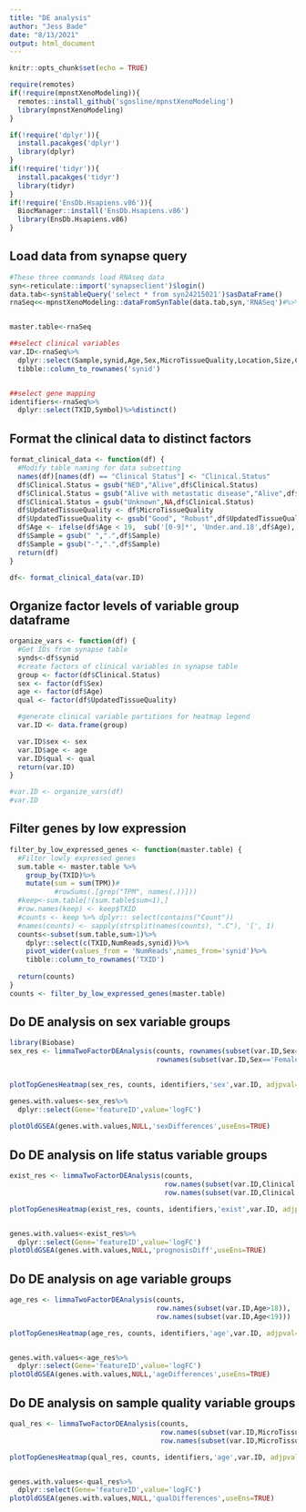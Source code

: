 ```yaml
---
title: "DE analysis"
author: "Jess Bade"
date: "8/13/2021"
output: html_document
---
```


```r
knitr::opts_chunk$set(echo = TRUE)

require(remotes)
if(!require(mpnstXenoModeling)){
  remotes::install_github('sgosline/mpnstXenoModeling')
  library(mpnstXenoModeling)
}

if(!require('dplyr')){
  install.pacakges('dplyr')
  library(dplyr)
}
if(!require('tidyr')){
  install.pacakges('tidyr')
  library(tidyr)
}
if(!require('EnsDb.Hsapiens.v86')){
  BiocManager::install('EnsDb.Hsapiens.v86')
  library(EnsDb.Hsapiens.v86)
}

```

## Load data from synapse query


```r
#These three commands load RNAseq data
syn<-reticulate::import('synapseclient')$login()
data.tab<-syn$tableQuery('select * from syn24215021')$asDataFrame()
rnaSeq<<-mpnstXenoModeling::dataFromSynTable(data.tab,syn,'RNASeq')#%>%


master.table<-rnaSeq

##select clinical variables
var.ID<-rnaSeq%>%
  dplyr::select(Sample,synid,Age,Sex,MicroTissueQuality,Location,Size,Clinical.Status)%>%distinct()%>%
  tibble::column_to_rownames('synid')


##select gene mapping
identifiers<-rnaSeq%>%
  dplyr::select(TXID,Symbol)%>%distinct()
```

## Format the clinical data to distinct factors


```r

format_clinical_data <- function(df) {
  #Modify table naming for data subsetting
  names(df)[names(df) == "Clinical Status"] <- "Clinical.Status"
  df$Clinical.Status = gsub("NED","Alive",df$Clinical.Status)
  df$Clinical.Status = gsub("Alive with metastatic disease","Alive",df$Clinical.Status)
  df$Clinical.Status = gsub("Unknown",NA,df$Clinical.Status)
  df$UpdatedTissueQuality <- df$MicroTissueQuality
  df$UpdatedTissueQuality <- gsub("Good", "Robust",df$UpdatedTissueQuality)
  df$Age <- ifelse(df$Age < 19,  sub('[0-9]*', 'Under.and.18',df$Age), gsub('[0-9]*', 'Over.18',df$Age))
  df$Sample = gsub(" ",".",df$Sample)
  df$Sample = gsub("-",".",df$Sample)
  return(df)
}

df<- format_clinical_data(var.ID)

```

## Organize factor levels of variable group dataframe


```r

organize_vars <- function(df) {
  #Get IDs from synapse table
  synds<-df$synid
  #create factors of clinical variables in synapse table
  group <- factor(df$Clinical.Status)
  sex <- factor(df$Sex)
  age <- factor(df$Age)
  qual <- factor(df$UpdatedTissueQuality)

  #generate clinical variable partitions for heatmap legend
  var.ID <- data.frame(group)

  var.ID$sex <- sex
  var.ID$age <- age
  var.ID$qual <- qual
  return(var.ID)
}

#var.ID <- organize_vars(df)
#var.ID

```


## Filter genes by low expression


```r

filter_by_low_expressed_genes <- function(master.table) {
  #Filter lowly expressed genes
  sum.table <- master.table %>% 
    group_by(TXID)%>%
    mutate(sum = sum(TPM))#
           #rowSums(.[grep("TPM", names(.))]))
  #keep<-sum.table[!(sum.table$sum<1),]
  #row.names(keep) <- keep$TXID
  #counts <- keep %>% dplyr:: select(contains("Count"))
  #names(counts) <- sapply(strsplit(names(counts), ".C"), '[', 1)
  counts<-subset(sum.table,sum>1)%>%
    dplyr::select(c(TXID,NumReads,synid))%>%
    pivot_wider(values_from = 'NumReads',names_from='synid')%>%
    tibble::column_to_rownames('TXID')
  
  return(counts)
}
counts <- filter_by_low_expressed_genes(master.table)

```

## Do DE analysis on sex variable groups


```r
library(Biobase)
sex_res <- limmaTwoFactorDEAnalysis(counts, rownames(subset(var.ID,Sex=='Male')),
                                    rownames(subset(var.ID,Sex=='Female')))
                                   

plotTopGenesHeatmap(sex_res, counts, identifiers,'sex',var.ID, adjpval=0.1, upload=TRUE, parentID='syn25323411')

genes.with.values<-sex_res%>%
  dplyr::select(Gene='featureID',value='logFC')
                   
plotOldGSEA(genes.with.values,NULL,'sexDifferences',useEns=TRUE)

```

## Do DE analysis on life status variable groups


```r
exist_res <- limmaTwoFactorDEAnalysis(counts, 
                                      row.names(subset(var.ID,Clinical.Status%in%c('Alive','NED','Alive with metastatic disease'))),
                                      row.names(subset(var.ID,Clinical.Status=='Deceased')))

plotTopGenesHeatmap(exist_res, counts, identifiers,'exist',var.ID, adjpval=0.1, upload=TRUE, parentID='syn25323411')


genes.with.values<-exist_res%>%
  dplyr::select(Gene='featureID',value='logFC')
plotOldGSEA(genes.with.values,NULL,'prognosisDiff',useEns=TRUE)
```

## Do DE analysis on age variable groups


```r
age_res <- limmaTwoFactorDEAnalysis(counts,  
                                    row.names(subset(var.ID,Age>18)),
                                    row.names(subset(var.ID,Age<19)))

plotTopGenesHeatmap(age_res, counts, identifiers,'age',var.ID, adjpval=0.1, upload=TRUE, parentID='syn25323411')


genes.with.values<-age_res%>%
  dplyr::select(Gene='featureID',value='logFC')
plotOldGSEA(genes.with.values,NULL,'ageDifferences',useEns=TRUE)
```

## Do DE analysis on sample quality variable groups


```r
qual_res <- limmaTwoFactorDEAnalysis(counts, 
                                     row.names(subset(var.ID,MicroTissueQuality%in%c('Good','Robust'))), 
                                     row.names(subset(var.ID,MicroTissueQuality=='Unusable')))

plotTopGenesHeatmap(qual_res, counts, identifiers,'age',var.ID, adjpval=0.1, upload=TRUE, parentID='syn25323411')


genes.with.values<-qual_res%>%
  dplyr::select(Gene='featureID',value='logFC')
plotOldGSEA(genes.with.values,NULL,'qualDifferences',useEns=TRUE)
```

